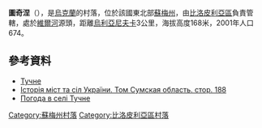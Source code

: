 {{coord|50|57|13|N|34|12|50|E|scale:100000_region:UA|display=title}}

'''圖奇涅'''（{{lang-uk|Тучне}}），是[[烏克蘭|烏克蘭]]的村落，位於該國東北部[[蘇梅州|蘇梅州]]，由[[比洛皮利亞區|比洛皮利亞區]]負責管轄，處於[[維爾河_(謝伊姆河支流)|維爾河]]源頭，距離[[烏利亞尼夫卡_(伊賈斯拉夫區)|烏利亞尼夫卡]]3公里，海拔高度168米，2001年人口674。

==參考資料==
* [http://w1.c1.rada.gov.ua/pls/z7502/A005?rdat1=03.01.2012&rf7571=28709 Тучне]{{dead link|date=2017年12月 |bot=InternetArchiveBot |fix-attempted=yes }}
* [https://web.archive.org/web/20120624063043/http://www.igsu.org.ua/Sumskaja.obl/Belopolxskij.rajon/Tucznoe.html Історія міст та сіл України. Том Сумская область. стор. 188] {{ref-ru}}
* [http://weather.in.ua/ua/symskaja/26695 Погода в селі Тучне] {{Wayback|url=http://weather.in.ua/ua/symskaja/26695 |date=20111220000046 }}

{{DEFAULTSORT:Тучне}}

[[Category:蘇梅州村落|Category:蘇梅州村落]]
[[Category:比洛皮利亞區村落|Category:比洛皮利亞區村落]]


{{Sumy-geo-stub}}